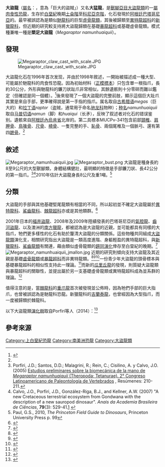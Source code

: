 {{Otheruses|subject=[[肉食龍下目|肉食龍下目]]的大盜龍|other=[[偷蛋龍科|偷蛋龍科]]的巨盜龍|巨盜龍}}
{{Automatic Taxobox
| taxon = Megaraptor
| fossil_range = [[上白堊紀|上白堊紀]]<ref name="Holtz2012"/>，{{fossil_range|91|88}}
| image = Megaraptor hand.jpg
| image_width = 260px
| image_caption = 手部復原
| authority = {{link-en|Novas|Fernando Novas}}, 1998
| type_species = '''槊足大盜龍<br>''Megaraptor namunhuaiquii'''''
| type_species_authority = Novas, 1998
}}

'''大盜龍'''（[[屬名|屬名]]：{{lang|la|''Megaraptor''}}，意為「巨大的盜賊」）又名'''大猛龍'''，是[[獸腳亞目|獸腳亞目]][[大盜龍類|大盜龍類]]的一[[屬|屬]][[肉食性|肉食性]][[恐龍|恐龍]]，生存於[[白堊紀|白堊紀]]晚期[[土侖階|土侖階]]至[[科尼亞克階|科尼亞克階]]，化石發現於[[阿根廷|阿根廷]][[巴塔哥尼亞|巴塔哥尼亞]]的{{link-en|波特佐羅組|Portezuelo Formation}}。最早被誤認為是類似[[馳龍科|馳龍科]]的巨型[[虛骨龍類|虛骨龍類]]，其後被歸類至[[異特龍超科|異特龍超科]]的[[新獵龍科|新獵龍科]]，但近期的研究較支持將大盜龍歸類在基礎[[暴龍超科|暴龍超科]]或基礎虛骨龍類。模式種兼唯一種是'''槊足大盜龍'''（''Megaraptor namunhuaiquii''）。

==發現==
[[File:Megaraptor_claw_cast_with_scale.JPG|thumb]]

大盜龍化石在1996年首次发现，并由{{link-en|費南多·諾瓦斯|Fernando Novas}}於1998年敘述，一開始被描述成一種大型、可能屬於馳龍科的肉食性恐龍。因為初始材料（[[正模標本|正模標本]]）只包含單一根指爪，長約30公分，外形與馳龍科的鐮刀狀趾爪非常相似，其餘遺骸則十分零碎而難以鑑定（但確認是同一個體）。<ref name=novas1998>{{Cite journal|author=Novas, F.E.|year=1998|title=''Megaraptor namunhuaiquii'', gen. et sp. nov., a large-clawed, Late Cretaceous theropod from Patagonia|journal=Journal of Vertebrate Paleontology|volume=18|pages=4-9}}</ref>後來發現了一個大盜龍的完整前肢，顯示這個巨大趾爪其實是來自手部，更準確得說是第一手指的指爪。属名取自[[古希腊语|古希腊语]]''megas''（巨大的）和[[拉丁语|拉丁语]]''raptor''（盗贼，通常用于命名[[驰龙科|驰龙科]]物种）；[[种名|种名]]''namunhuaiquii''取自[[马普切语|马普切语]]''namun''（脚）和''huaiqui''（长矛），反映了叙述者对化石的错误鉴别。遺骸來自[[阿根廷|阿根廷]][[內烏肯省|內烏肯省]]{{link-es|巴雷萊斯湖|Lago Los Barreales}}北岸{{link-en|內烏肯群|Neuquén Group}}的{{link-en|波特佐羅組|Portezuelo Formation}}。第二具標本MUCPv-341包含前部[[頸椎|頸椎]]、[[肩胛骨|肩胛骨]]、[[鳥喙骨|鳥喙骨]]、[[尺骨|尺骨]]、[[橈骨|橈骨]]、一隻完整的手、[[恥骨|恥骨]]、兩個尾椎及一個脈弓、還有第四[[蹠骨|蹠骨]]。<ref name="calvoetal2004"/>

==敘述==
[[File:Megaraptor_namunhuaiquii.jpg|left]]
[[File:Megaraptor_bust.png|thumb]]
大盜龍是種身長約8至9公尺的大型獸腳類，身體結構健壯，最明顯的特徵是手部鐮刀狀、長42公分的第一指爪。<ref name = POR05>Porfiri, J.D.; Santos, D.D.; Malagrini, R.; Rein, C.; Cisilino, A. y Calvo, J.O. (2005) [http://www.proyectodino.com.ar/pdfs/900-0060.pdf Estudios preliminares sobre la biomecánica de la mano de ''Megaraptor namunhuaiquii'' (Theropoda; Tetanurae). 2° Congreso Latinoamericano de Paleontología de Vertebrados] {{Wayback|url=http://www.proyectodino.com.ar/pdfs/900-0060.pdf |date=20090407050950 }}, Resúmenes: 210-211.</ref><ref name="calvoetal2007">Calvo, J.O., Porfiri, J.D., González-Riga, B.J., and Kellner, A.W. (2007) "A new Cretaceous terrestrial ecosystem from Gondwana with the description of a new sauropod dinosaur". ''Anais da Academia Brasileira de Ciências'', '''79'''(3): 529-41.[https://www.ncbi.nlm.nih.gov/sites/entrez?cmd=Retrieve&db=pubmed&dopt=AbstractPlus&list_uids=17768539] {{Wayback|url=https://www.ncbi.nlm.nih.gov/sites/entrez?cmd=Retrieve&db=pubmed&dopt=AbstractPlus&list_uids=17768539 |date=20090910181328 }}</ref>2010年{{link-en|葛瑞格利·保羅|Gregory S. Paul}}估計大盜龍身長8公尺及重1噸。<ref>Paul, G.S., 2010, ''The Princeton Field Guide to Dinosaurs'', Princeton University Press p. 99</ref>

==分類==
大盜龍的手部與其他基礎堅尾龍類有相當的不同，所以起初並不確定大盜龍屬於[[異特龍科|異特龍科]]、[[鯊齒龍科|鯊齒龍科]]、[[棘龍超科|棘龍超科]]亦或是其他類群。<ref name="calvoetal2004">{{cite journal | last1 = Calvo | first1 = J. O. | last2 = Porfiri | first2 = J.D. | last3 = Veralli | first3 = C. | last4 = Novas | first4 = F.E. | last5 = Poblete | first5 = F. | year = 2004 | title = Phylogenetic status of ''Megaraptor namunhuaiquii'' Novas based on a new specimen from Neuquén, Patagonia, Argentina | url = | journal = Ameghiniana | volume = 41 | issue = | pages = 565–575 }}</ref>

2001年日本的[[福井盜龍|福井盜龍]]、2008年及2009年陸續發表的巴塔哥尼亞的[[氣腔龍|氣腔龍]]、[[齒河盜龍|齒河盜龍]]、以及澳洲的[[南方獵龍|南方獵龍]]，都被認為是大盜龍的近親，並可能都具有同樣的大指爪，牠們更多樣性的化石有助於釐清大盜龍的分類關係。這些物種共同組成[[大盜龍類|大盜龍類]]演化支，相關研究指出大盜龍是一類高度進階、身軀輕盈的異特龍超科，與[[新獵龍科|新獵龍科]]、[[鯊齒龍類|鯊齒龍類]]有關連，藉由類似虛骨龍類的[[趨同演化|趨同演化]]倖存至白堊紀的晚期。<ref name="bensonetal2010">{{Cite journal|last=Benson|first=Roger B. J.|last2=Carrano|first2=Matthew T.|last3=Brusatte|first3=Stephen L.|date=2010-01-01|title=A new clade of archaic large-bodied predatory dinosaurs (Theropoda: Allosauroidea) that survived to the latest Mesozoic|url=https://www.researchgate.net/publication/272152523|journal=Naturwissenschaften|language=en|volume=97|issue=1|pages=71–8|doi=10.1007/s00114-009-0614-x|pmid=19826771|issn=0028-1042|via=}}</ref>
[[File:Megaraptor_namunhuaiquii_jmallon.jpg|thumb]]
近期的研究則傾向支持大盜龍及其近親是基礎[[虛骨龍類|虛骨龍類]]或[[暴龍超科|暴龍超科]]而非異特龍類。<ref name="novas2012">{{cite journal | author1=F. E. Novas | author2=F. L. Agnolín | author3=M. D. Ezcurra | author4=J. I. Canale | author5=J. D. Porfiri | year=2012 | title=Megaraptorans as members of an unexpected evolutionary radiation of tyrant-reptiles in Gondwana | url=http://www.ameghiniana.org.ar/index.php/ameghiniana/article/view/868/1618 | journal=Ameghiniana | volume=49 | issue=Suppl | pages=R33 | access-date=2020-08-11 | archive-date=2016-03-11 | archive-url=https://web.archive.org/web/20160311112309/http://www.ameghiniana.org.ar/index.php/ameghiniana/article/view/868/1618 | dead-url=no }}</ref><ref name="Holtz2012">{{cite book|last=Holtz|first=T.R. Jr.|year=2012|title=Dinosaurs: The Most Complete, Up-to-date Encyclopedia for Dinosaur Lovers of All Ages|publisher=Random House Books for Young Readers|pages=[https://archive.org/details/dinosaursmostcom00holt/page/95 95–96]|isbn=978-0-375-82419-7|url=https://archive.org/details/dinosaursmostcom00holt/page/95}}</ref><ref>{{Cite web | url=https://www.paleowire.com/just-out-a-new-megaraptoran-theropod-dinosaur-from-the-upper-cretaceous-bajo-de-la-carpa-formation-of-northwestern-patagonia-cretaceous-research/ | title=Just out | A new megaraptoran theropod dinosaur from the Upper Cretaceous Bajo de la Carpa Formation of northwestern Patagonia @ Cretaceous Research | accessdate=2020-08-11 | archive-date=2020-03-26 | archive-url=https://web.archive.org/web/20200326120503/https://www.paleowire.com/just-out-a-new-megaraptoran-theropod-dinosaur-from-the-upper-cretaceous-bajo-de-la-carpa-formation-of-northwestern-patagonia-cretaceous-research/ | dead-url=no }}</ref>一份青少年大盜龍的頭骨標本與基礎暴龍超科的相似性支持此一理論。<ref name="Porfiri2014">{{cite journal | author=Porfiri, J. D., Novas, F. E., Calvo, J. O., Agnolín, F. L., Ezcurra, M. D. & Cerda, I. A.| year= 2014 | title=Juvenile specimen of Megaraptor (Dinosauria, Theropoda) sheds light about tyrannosauroid radiation |journal=Cretaceous Research| volume=51| pages=35–55 | doi=10.1016/j.cretres.2014.04.007| last2= Novas | last3= Calvo | last4= Agnolín | last5= Ezcurra | last6= Cerda }}</ref>而新的[[瓜里丘龍|瓜里丘龍]]的發現，則質疑大盜龍類與暴龍超科的關聯性，並提出屬於另一支基礎虛骨龍類或異特龍超科成為並系群的理論。<ref>{{Cite journal | doi=10.1371/journal.pone.0157793| pmid=27410683| pmc=4943716|bibcode = 2016PLoSO..1157793A|title = An Unusual New Theropod with a Didactyl Manus from the Upper Cretaceous of Patagonia, Argentina| journal=PLOS ONE| volume=11| issue=7| pages=e0157793|last1 = Apesteguía|first1 = Sebastián| last2=Smith| first2=Nathan D.| last3=Juárez Valieri| first3=Rubén| last4=Makovicky| first4=Peter J.| year=2016}}</ref>

值得注意的是，當[[棘龍科|棘龍科]]的[[重爪龍|重爪龍]]首次被發現並公佈時，因為牠們手部的巨大指爪，也曾被誤認為是馳龍科恐龍。新獵龍科的[[吉蘭泰龍|吉蘭泰龍]]，也曾經因為大型指爪，而一度被歸類於棘龍科。

以下大盜龍類[[演化樹|演化樹]]取自Porfiri等人（2014）：<ref name="Juan D. Porfiri, Fernando E. Novas, Jorge O. Calvo, Federico L. Agnolín, Martín D. Ezcurra and Ignacio A. Cerda 2014 35–55">{{Cite journal|author1=Juan D. Porfiri |author2=Fernando E. Novas |author3=Jorge O. Calvo |author4=Federico L. Agnolín |author5=Martín D. Ezcurra |author6=Ignacio A. Cerda |year=2014 |title=Juvenile specimen of ''Megaraptor'' (Dinosauria, Theropoda) sheds light about tyrannosauroid radiation |journal=Cretaceous Research |volume=51 |pages=35–55 |doi=10.1016/j.cretres.2014.04.007 }}</ref>

{{clade| style=font-size:100%;line-height:100%
   |label1='''大盜龍類 Megaraptora'''
   |1={{clade
      |1={{clade
         |1=[[福井盜龍|福井盜龍]] ''Fukuiraptor''}}
      |label2='''大盜龍科 Megaraptoridae'''
      |2={{clade
         |1=[[南方獵龍|南方獵龍]] ''Australovenator''
         |2=[[氣腔龍|氣腔龍]] ''Aerosteon''
         |3=[[齒河盜龍|齒河盜龍]] ''Orkoraptor''
         |4=[[始暴龍|始暴龍]] ''Eotyrannus''
         |5='''大盜龍 ''Megaraptor'''''
         }} }} }}

==參考來源==
{{reflist}}

{{獸腳亞目|A.|state=expanded}}
{{Taxonbar|from=Q131540}}
{{Portalbar|生物學|恐龍}}

[[Category:上白堊紀恐龍|Category:上白堊紀恐龍]]
[[Category:南美洲恐龍|Category:南美洲恐龍]]
[[Category:大盜龍類|Category:大盜龍類]]